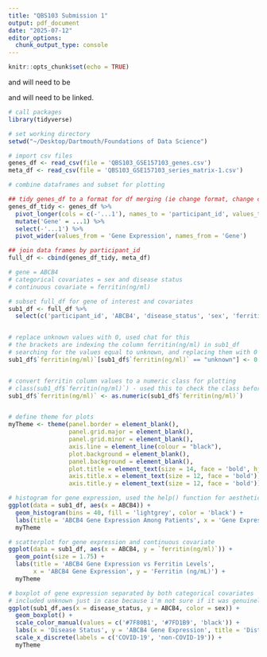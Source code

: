 ```yaml
---
title: "QBS103 Submission 1"
output: pdf_document
date: "2025-07-12"
editor_options: 
  chunk_output_type: console
---
```


```r
knitr::opts_chunk$set(echo = TRUE)
```

and will need to be 

and will need to be linked.
```r

# call packages
library(tidyverse)

```


```r

# set working directory
setwd("~/Desktop/Dartmouth/Foundations of Data Science")

# import csv files
genes_df <- read_csv(file = 'QBS103_GSE157103_genes.csv')
meta_df <- read_csv(file = 'QBS103_GSE157103_series_matrix-1.csv')

# combine dataframes and subset for plotting

## tidy genes_df to a format for df merging (ie change format, change column names)
genes_df_tidy <- genes_df %>%
  pivot_longer(cols = c(-'...1'), names_to = 'participant_id', values_to = 'Gene Expression') %>%
  mutate('Gene' = ...1) %>%
  select(-'...1') %>%
  pivot_wider(values_from = 'Gene Expression', names_from = 'Gene')

## join data frames by participant_id
full_df <- cbind(genes_df_tidy, meta_df)

```

```r

# gene = ABCB4
# categorical covariates = sex and disease status
# continuous covariate = ferritin(ng/ml)

# subset full_df for gene of interest and covariates
sub1_df <- full_df %>%
  select(c('participant_id', 'ABCB4', 'disease_status', 'sex', 'ferritin(ng/ml)'))


# replace unknown values with 0, used chat for this
# the brackets are indexing the column ferritin(ng/ml) in sub1_df
# searching for the values equal to unknown, and replacing them with 0 (setting their new value to 0)
sub1_df$`ferritin(ng/ml)`[sub1_df$`ferritin(ng/ml)` == "unknown"] <- 0


# convert ferritin column values to a numeric class for plotting
# class(sub1_df$`ferritin(ng/ml)`) - used this to check the class before plotting
sub1_df$`ferritin(ng/ml)` <- as.numeric(sub1_df$`ferritin(ng/ml)`)


# define theme for plots
myTheme <- theme(panel.border = element_blank(), 
                 panel.grid.major = element_blank(),
                 panel.grid.minor = element_blank(), 
                 axis.line = element_line(colour = "black"),
                 plot.background = element_blank(),
                 panel.background = element_blank(),
                 plot.title = element_text(size = 14, face = 'bold', hjust = 0.5),
                 axis.title.x = element_text(size = 12, face = 'bold'),
                 axis.title.y = element_text(size = 12, face = 'bold'))

```


```r

# histogram for gene expression, used the help() function for aesthetics 
ggplot(data = sub1_df, aes(x = ABCB4)) +
  geom_histogram(bins = 40, fill = 'lightgrey', color = 'black') +
  labs(title = 'ABCB4 Gene Expression Among Patients', x = 'Gene Expression', y = 'Frequency') + 
  myTheme

```


```r

# scatterplot for gene expression and continuous covariate
ggplot(data = sub1_df, aes(x = ABCB4, y = `ferritin(ng/ml)`)) +
  geom_point(size = 1.75) +
  labs(title = 'ABCB4 Gene Expression vs Ferritin Levels', 
       x = 'ABCB4 Gene Expression', y = 'Ferritin (ng/mL)') +
  myTheme

```


```r

# boxplot of gene expression separated by both categorical covariates
# included unknown just in case because i'm not sure if it was genuinely unknown or non-binary folks 
ggplot(sub1_df,aes(x = disease_status, y = ABCB4, color = sex)) +
  geom_boxplot() +
  scale_color_manual(values = c('#7F80B1', '#7FD1B9', 'black')) +
  labs(x = 'Disease Status', y = 'ABCB4 Gene Expression', title = 'Distribution of ABCB4 Gene Expression', color = 'Gender') +
  scale_x_discrete(labels = c('COVID-19', 'non-COVID-19')) +
  myTheme

```

